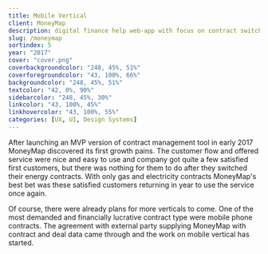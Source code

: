 ```yaml
---
title: Mobile Vertical
client: MoneyMap
description: digital finance help web-app with focus on contract switching and management.
slug: /moneymap
sortindex: 5
year: "2017"
cover: "cover.png"
coverbackgroundcolor: "248, 45%, 51%"
coverforegroundcolor: "43, 100%, 66%"
backgroundcolor: "248, 45%, 51%"
textcolor: "42, 0%, 90%"
sidebarcolor: "248, 45%, 30%"
linkcolor: "43, 100%, 45%"
linkhovercolor: "43, 100%, 55%"
categories: [UX, UI, Design Systems]
---
```


After launching an MVP version of contract management tool in early 2017 MoneyMap discovered its first growth pains. The customer flow and offered service were nice and easy to use and company got quite a few satisfied first customers, but there was nothing for them to do after they switched their energy contracts. With only gas and electricity contracts MoneyMap's best bet was these satisfied customers returning in year to use the service once again.

<Phonecard />

Of course, there were already plans for more verticals to come. One of the most demanded and financially lucrative contract type were mobile phone contracts. The agreement with external party supplying MoneyMap with contract and deal data came through and the work on mobile vertical has started.